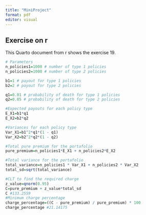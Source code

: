```yaml
---
title: "MiniProject"
format: pdf
editor: visual
---
```


## Exercise on r

This Quarto document from r shows the exercise 19.

```r
# Parameters
n_policies1=1000 # number of type 1 policies
n_policies2=1000 # number of type 2 policies

b1=1 # payout for type 1 policies
b2=2 # payout for type 2 policies

q1=0.01 # probability of death for type 1 policies
q2=0.05 # probability of death for type 2 policies

#Expected payouts for each policy type
E_X1=b1*q1
E_X2=b2*q2

#Variances for each policy type
Var_X1=b1^2*q1*(1 - q1)
Var_X2=b2^2*q2*(1 - q2)

#Total pure premium for the portafolio
pure_premium=n_policies1*E_X1 + n_policies2*E_X2

#Total variance for the portafolio
total_variance=n_policies1 * Var_X1 + n_policies2 * Var_X2
total_sd=sqrt(total_variance)

#CLT to find the required charge
z_value=qnorm(0.95)
C=pure_premium + z_value*total_sd
C #133.2559
#Minimum charge percentage
charge_percentage=((C - pure_premium) / pure_premium) * 100
charge_percentage #21.14175

```
